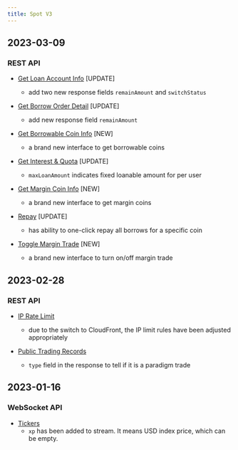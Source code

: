 ```yaml
---
title: Spot V3
---
```

## 2023-03-09
### REST API
* [Get Loan Account Info](../spot/margin/account) [UPDATE]
    * add two new response fields `remainAmount` and `switchStatus`

* [Get Borrow Order Detail](../spot/margin/borrow-history) [UPDATE]
    * add new response field `remainAmount`

* [Get Borrowable Coin Info](../spot/margin/borrowable-coin) [NEW]
    * a brand new interface to get borrowable coins

* [Get Interest & Quota](../spot/margin/interest) [UPDATE]
    * `maxLoanAmount` indicates fixed loanable amount for per user

* [Get Margin Coin Info](../spot/margin/margin-data) [NEW]
    * a brand new interface to get margin coins

* [Repay](../spot/margin/repay) [UPDATE]
    * has ability to one-click repay all borrows for a specific coin

* [Toggle Margin Trade](../spot/margin/toggle) [NEW]
    * a brand new interface to turn on/off margin trade

## 2023-02-28
### REST API
* [IP Rate Limit](../spot/rate-limit#ip-rate-limit)
    * due to the switch to CloudFront, the IP limit rules have been adjusted appropriately

* [Public Trading Records](../spot/public/recent-trade)
    * `type` field in the response to tell if it is a paradigm trade

## 2023-01-16
### WebSocket API
* [Tickers](../spot/ws-public/ticker)
    * `xp` has been added to stream. It means USD index price, which can be empty.